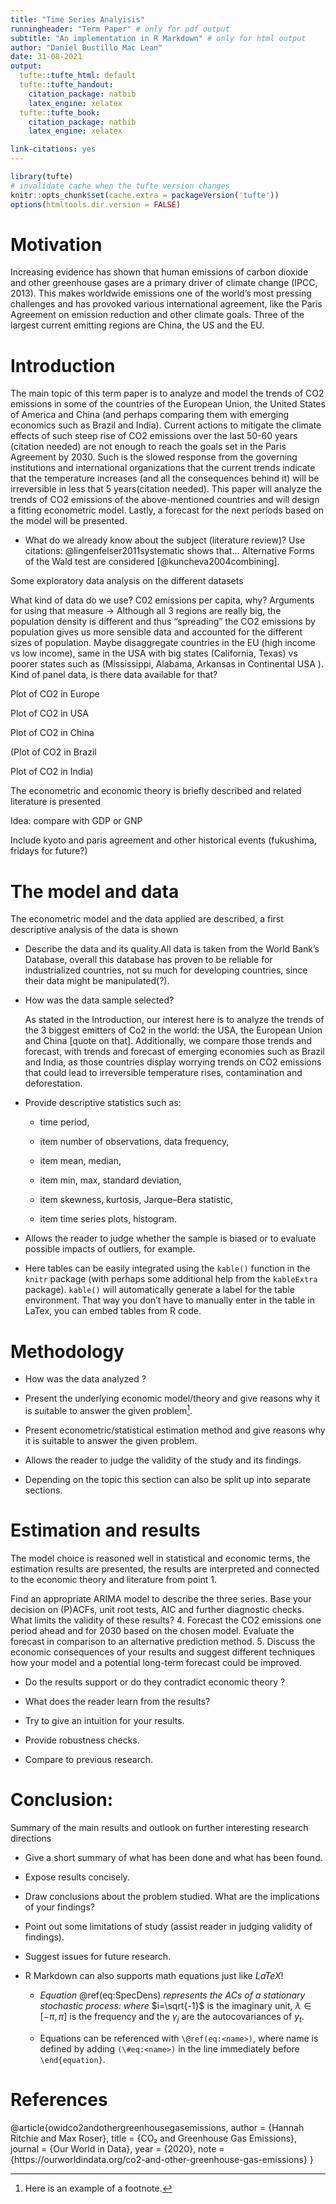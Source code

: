 ```yaml
---
title: "Time Series Analyisis"
runningheader: "Term Paper" # only for pdf output
subtitle: "An implementation in R Markdown" # only for html output
author: "Daniel Bustillo Mac Lean"
date: 31-08-2021
output:
  tufte::tufte_html: default
  tufte::tufte_handout:
    citation_package: natbib
    latex_engine: xelatex
  tufte::tufte_book:
    citation_package: natbib
    latex_engine: xelatex

link-citations: yes
---
```


```r
library(tufte)
# invalidate cache when the tufte version changes
knitr::opts_chunk$set(cache.extra = packageVersion('tufte'))
options(htmltools.dir.version = FALSE)
```

# Motivation

Increasing evidence has shown that human emissions of carbon dioxide and
other greenhouse gases are a primary driver of climate change (IPCC,
2013). This makes worldwide emissions one of the world's most pressing
challenges and has provoked various international agreement, like the
Paris Agreement on emission reduction and other climate goals. Three of
the largest current emitting regions are China, the US and the EU.

# Introduction

The main topic of this term paper is to analyze and model the trends of
CO2 emissions in some of the countries of the European Union, the United
States of America and China (and perhaps comparing them with emerging
economics such as Brazil and India). Current actions to mitigate the
climate effects of such steep rise of CO2 emissions over the last 50-60
years (citation needed) are not enough to reach the goals set in the
Paris Agreement by 2030. Such is the slowed response from the governing
institutions and international organizations that the current trends
indicate that the temperature increases (and all the consequences behind
it) will be irreversible in less that 5 years(citation needed). This
paper will analyze the trends of CO2 emissions of the above-mentioned
countries and will design a fitting econometric model. Lastly, a
forecast for the next periods based on the model will be presented.


-   What do we already know about the subject (literature review)? Use
    citations: @lingenfelser2011systematic shows that... Alternative
    Forms of the Wald test are considered [@kuncheva2004combining].

Some exploratory data analysis on the different datasets

What kind of data do we use? C02 emissions per capita, why? Arguments
for using that measure -\> Although all 3 regions are really big, the
population density is different and thus "spreading" the CO2 emissions
by population gives us more sensible data and accounted for the
different sizes of population.
Maybe disaggregate countries in the EU (high income vs low income), same in the USA with big states (California, Texas) vs poorer states such as (Mississippi, Alabama, Arkansas in Continental USA ). Kind of panel data, is there data available for that?

Plot of CO2 in Europe

Plot of CO2 in USA

Plot of CO2 in China

(Plot of CO2 in Brazil

Plot of CO2 in India)

The econometric and economic theory is briefly described and related
literature is presented

Idea: compare with GDP or GNP

Include kyoto and paris agreement and other historical events
(fukushima, fridays for future?)

# The model and data

The econometric model and the data applied are described, a first
descriptive analysis of the data is shown

-   Describe the data and its quality.All data is taken from the World
    Bank's Database, overall this database has proven to be reliable for industrialized countries, not su much for developing countries, since their data might be manipulated(?).
    

-   How was the data sample selected?

    As stated in the Introduction, our interest here is to analyze the
    trends of the 3 biggest emitters of Co2 in the world: the USA, the
    European Union and China [quote on that]. Additionally, we compare
    those trends and forecast, with trends and forecast of emerging
    economies such as Brazil and India, as those countries display worrying trends on CO2 emissions that could lead to irreversible temperature rises, contamination and deforestation.
    

-   Provide descriptive statistics such as:

    -   time period,

    -   item number of observations, data frequency,

    -   item mean, median,

    -   item min, max, standard deviation,

    -   item skewness, kurtosis, Jarque--Bera statistic,

    -   item time series plots, histogram.
    

-   Allows the reader to judge whether the sample is biased or to
    evaluate possible impacts of outliers, for example.

-   Here tables can be easily integrated using the `kable()` function in
    the `knitr` package (with perhaps some additional help from the
    `kableExtra` package). `kable()` will automatically generate a label
    for the table environment. That way you don't have to manually enter
    in the table in LaTex, you can embed tables from R code.

    
# Methodology

-   How was the data analyzed ?

-   Present the underlying economic model/theory and give reasons why it
    is suitable to answer the given problem[^1].

-   Present econometric/statistical estimation method and give reasons
    why it is suitable to answer the given problem.

-   Allows the reader to judge the validity of the study and its
    findings.

-   Depending on the topic this section can also be split up into
    separate sections.

# Estimation and results

The model choice is reasoned well in statistical and economic terms, the
estimation results are presented, the results are interpreted and
connected to the economic theory and literature from point 1.

Find an appropriate ARIMA model to describe the three series. Base your
decision on (P)ACFs, unit root tests, AIC and further diagnostic checks.
What limits the validity of these results? 4. Forecast the CO2 emissions
one period ahead and for 2030 based on the chosen model. Evaluate the
forecast in comparison to an alternative prediction method. 5. Discuss
the economic consequences of your results and suggest different
techniques how your model and a potential long-term forecast could be
improved.


-   Do the results support or do they contradict economic theory ?

-   What does the reader learn from the results?

-   Try to give an intuition for your results.

-   Provide robustness checks.

-   Compare to previous research.

# Conclusion:

Summary of the main results and outlook on further interesting research
directions


-   Give a short summary of what has been done and what has been found.

-   Expose results concisely.

-   Draw conclusions about the problem studied. What are the
    implications of your findings?

-   Point out some limitations of study (assist reader in judging
    validity of findings).

-   Suggest issues for future research.


[^1]: Here is an example of a footnote.





-   R Markdown can also supports math equations just like *LaTeX*!

    -   *Equation* \@ref(eq:SpecDens) *represents the ACs of a
        stationary stochastic process:* \begin{equation}
                f_y(\lambda) = (2\pi)^{-1} \sum_{j=-\infty}^{\infty}
                               \gamma_j e^{-i\lambda j}
                             =(2\pi)^{-1}\left(\gamma_0 + 2 \sum_{j=1}^{\infty}
            \gamma_j \cos(\lambda j)\right)
                                           (\#eq:SpecDens)
        \end{equation} *where* $i=\sqrt{-1}$ is the imaginary unit,
        $\lambda \in [-\pi, \pi]$ is the frequency and the $\gamma_j$
        are the autocovariances of $y_t$.

    -   Equations can be referenced with `\@ref(eq:<name>)`, where name
        is defined by adding `(\#eq:<name>)` in the line immediately
        before `\end{equation}`.




# References


@article{owidco2andothergreenhousegasemissions,
    author = {Hannah Ritchie and Max Roser},
    title = {CO₂ and Greenhouse Gas Emissions},
    journal = {Our World in Data},
    year = {2020},
    note = {https://ourworldindata.org/co2-and-other-greenhouse-gas-emissions}
}
